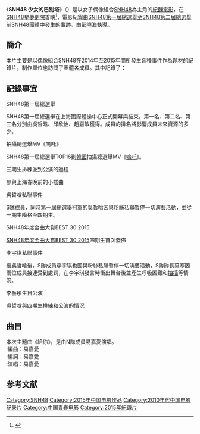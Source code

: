 {{Infobox film
| name           = SNH48 少女的巴別塔
| caption        = 
| director       = [[周卓昊|周卓昊]]
| producer       = [[彭曉海|彭曉海]]
| wtiter         = [[楊江|楊江]]<br/>[[沈順昌|沈順昌]]<br/>[[李曉婕|李曉婕]]<br/>[[張靜|張靜]]<br/>[[夏遙|夏遙]]
| starring       = [[SNH48|SNH48]]
| music          = 《[[新年的鐘聲#給你|給你]]》
| cinematography = [[謝峰|謝峰]]<br/>[[顧昊清|顧昊清]]<br/>[[李夢輝|李夢輝]]<br/>[[謝寧|謝寧]]
| editing        = 
| studio         = 上海星四芭音樂文化傳播有限公司<br/>上海久尚演藝經紀有限公司
| distributor    = 
| released       = 2015年6月22日
| runtime        = 57分
| country        = 中國
| language       = 中文
| budget         =
| gross          =
| followed_by    = 《[[SNH48_比翼齊飛|SNH48 比翼齊飛]]》
}}
《'''SNH48 少女的巴別塔'''》（{{lang-ja|DOCUMENTARY of SNH48 少女の夢・バベルの塔}}）是以女子偶像組合[[SNH48|SNH48]]為主角的[[紀錄電影|紀錄電影]]，在[[SNH48星夢劇院|SNH48星夢劇院]]首映<ref>{{cite web |url=http://www.snh48.com/event/s103/ |language= |title=SNH48 少女的巴別塔專題 |4= |date=2015年6月22日 |accessdate=2015年6月22日 |archive-date=2015年6月22日 |archive-url=https://web.archive.org/web/20150622011634/http://www.snh48.com/event/s103/ |dead-url=no }}</ref>，電影紀錄由[[SNH48第一屆總選舉|SNH48第一屆總選舉]]至[[SNH48第二屆總選舉|SNH48第二屆總選舉]]前SNH48團體中發生的事跡。由[[彭曉海|彭曉海]]執導。

== 簡介 ==
本片主要是以偶像組合SNH48在2014年至2015年間所發生各種事件作為題材的紀錄片，制作單位也訪問了團體各成員。其中記錄了：

== 記錄事宜 ==
; SNH48第一屆總選舉
SNH48第一屆總選舉在上海國際體操中心正式開幕與結束，第一名、第二名、第三名分別由吳哲晗、邱欣怡、趙嘉敏獲得。成員的排名將影響成員未來資源的多少。

; 拍攝總選舉MV《嗚吒》
SNH48第一屆總選舉TOP16到[[韓國|韓國]]拍攝總選舉MV《[[嗚吒|嗚吒]]》。

; 三期生排練並到公演的過程

; 參與上海春晚前的小插曲

; 吳哲唅私聯事件
S隊成員，同時第一屆總選舉冠軍的吳哲唅因與粉絲私聯暫停一切演藝活動，並從一期生降格至四期生。

; SNH48年度金曲大賞BEST 30 2015
[[SNH48年度金曲大賞BEST_30_2015|SNH48年度金曲大賞BEST 30 2015]]四期生首次發佈

; 李宇琪私聯事件
繼吳哲唅後，S隊成員李宇琪也因與粉絲私聯暫停一切演藝活動，S隊隊長莫寒因兩位成員接連受到處罰，在李宇琪發言時衝出舞台後並產生呼吸困難和[[抽搐|抽搐]]等情況。

; 李藝彤生日公演

; 吳哲唅與四期生排練和公演的情況

== 曲目 ==
本次主題曲《給你》，是由N隊成員易嘉愛演唱。<br/>
:編曲：易嘉愛<br/>
:編詞：易嘉愛<br/>
:演唱：易嘉愛

==参考文献==
{{reflist}}

{{SNH48}}

[[Category:SNH48|Category:SNH48]]
[[Category:2015年中国电影作品|Category:2015年中国电影作品]]
[[Category:2010年代中国电影纪录片|Category:2010年代中国电影纪录片]]
[[Category:中国青春电影|Category:中国青春电影]]
[[Category:2015年紀錄片|Category:2015年紀錄片]]